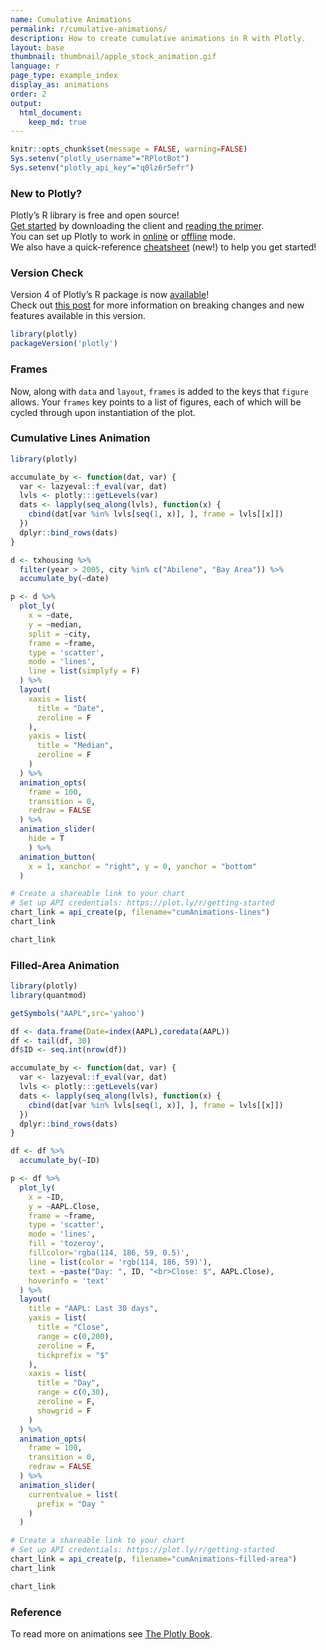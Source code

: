 ```yaml
---
name: Cumulative Animations
permalink: r/cumulative-animations/
description: How to create cumulative animations in R with Plotly.
layout: base
thumbnail: thumbnail/apple_stock_animation.gif
language: r
page_type: example_index
display_as: animations
order: 2
output:
  html_document:
    keep_md: true
---
```


```r
knitr::opts_chunk$set(message = FALSE, warning=FALSE)
Sys.setenv("plotly_username"="RPlotBot")
Sys.setenv("plotly_api_key"="q0lz6r5efr")
```

### New to Plotly?

Plotly's R library is free and open source!<br>
[Get started](https://plot.ly/r/getting-started/) by downloading the client and [reading the primer](https://plot.ly/r/getting-started/).<br>
You can set up Plotly to work in [online](https://plot.ly/r/getting-started/#hosting-graphs-in-your-online-plotly-account) or [offline](https://plot.ly/r/offline/) mode.<br>
We also have a quick-reference [cheatsheet](https://images.plot.ly/plotly-documentation/images/r_cheat_sheet.pdf) (new!) to help you get started!

### Version Check

Version 4 of Plotly's R package is now [available](https://plot.ly/r/getting-started/#installation)!<br>
Check out [this post](http://moderndata.plot.ly/upgrading-to-plotly-4-0-and-above/) for more information on breaking changes and new features available in this version.
```r
library(plotly)
packageVersion('plotly')
```

### Frames

Now, along with `data` and `layout`, `frames` is added to the keys that `figure` allows. Your `frames` key points to a list of figures, each of which will be cycled through upon instantiation of the plot.

### Cumulative Lines Animation

```r
library(plotly)

accumulate_by <- function(dat, var) {
  var <- lazyeval::f_eval(var, dat)
  lvls <- plotly:::getLevels(var)
  dats <- lapply(seq_along(lvls), function(x) {
    cbind(dat[var %in% lvls[seq(1, x)], ], frame = lvls[[x]])
  })
  dplyr::bind_rows(dats)
}

d <- txhousing %>%
  filter(year > 2005, city %in% c("Abilene", "Bay Area")) %>%
  accumulate_by(~date)

p <- d %>%
  plot_ly(
    x = ~date, 
    y = ~median,
    split = ~city,
    frame = ~frame, 
    type = 'scatter',
    mode = 'lines', 
    line = list(simplyfy = F)
  ) %>% 
  layout(
    xaxis = list(
      title = "Date",
      zeroline = F
    ),
    yaxis = list(
      title = "Median",
      zeroline = F
    )
  ) %>% 
  animation_opts(
    frame = 100, 
    transition = 0, 
    redraw = FALSE
  ) %>%
  animation_slider(
    hide = T
    ) %>%
  animation_button(
    x = 1, xanchor = "right", y = 0, yanchor = "bottom"
  )

# Create a shareable link to your chart
# Set up API credentials: https://plot.ly/r/getting-started
chart_link = api_create(p, filename="cumAnimations-lines")
chart_link
```

```r
chart_link
```

### Filled-Area Animation

```r
library(plotly)
library(quantmod)

getSymbols("AAPL",src='yahoo')

df <- data.frame(Date=index(AAPL),coredata(AAPL))
df <- tail(df, 30)
df$ID <- seq.int(nrow(df))

accumulate_by <- function(dat, var) {
  var <- lazyeval::f_eval(var, dat)
  lvls <- plotly:::getLevels(var)
  dats <- lapply(seq_along(lvls), function(x) {
    cbind(dat[var %in% lvls[seq(1, x)], ], frame = lvls[[x]])
  })
  dplyr::bind_rows(dats)
}

df <- df %>%
  accumulate_by(~ID)

p <- df %>%
  plot_ly(
    x = ~ID, 
    y = ~AAPL.Close, 
    frame = ~frame,
    type = 'scatter', 
    mode = 'lines', 
    fill = 'tozeroy', 
    fillcolor='rgba(114, 186, 59, 0.5)',
    line = list(color = 'rgb(114, 186, 59)'),
    text = ~paste("Day: ", ID, "<br>Close: $", AAPL.Close), 
    hoverinfo = 'text'
  ) %>%
  layout(
    title = "AAPL: Last 30 days",
    yaxis = list(
      title = "Close", 
      range = c(0,200), 
      zeroline = F,
      tickprefix = "$"
    ),
    xaxis = list(
      title = "Day", 
      range = c(0,30), 
      zeroline = F, 
      showgrid = F
    )
  ) %>% 
  animation_opts(
    frame = 100, 
    transition = 0, 
    redraw = FALSE
  ) %>%
  animation_slider(
    currentvalue = list(
      prefix = "Day "
    )
  )

# Create a shareable link to your chart
# Set up API credentials: https://plot.ly/r/getting-started
chart_link = api_create(p, filename="cumAnimations-filled-area")
chart_link
```

```r
chart_link
```

### Reference 

To read more on animations see [The Plotly Book](https://cpsievert.github.io/plotly_book/key-frame-animations.html).
